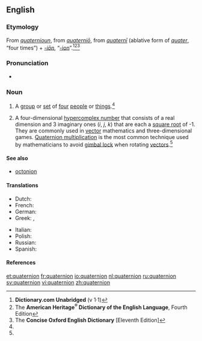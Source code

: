 ==English==
{{wikipedia}}

===Etymology===
From {{etyl|enm}} ''[[quaternioun#Middle English|quaternioun]]'', from {{etyl|LL.}} ''[[quaternio#Latin|quaterniō]]'', from ''[[quaterni#Latin|quaternī]]'' (ablative form of ''[[quater#Latin|quater]]'', “four times”) + ''[[-ion#Latin|-iōn]]'', “[[-ion#English|-ion]]”.<ref name="D.C-etym">'''Dictionary.com Unabridged''' (v 1·1)</ref><ref name="AHD-etym">The '''American Heritage<sup>®</sup> Dictionary of the English Language''', Fourth Edition</ref><ref name="COED-etym&sense">The '''Concise Oxford English Dictionary''' [Eleventh Edition]</ref>

===Pronunciation===
* {{a|RP}} {{IPA|/kwɒˈtɜːniɒn/}}

===Noun===
{{en-noun}}

# A [[group]] or [[set]] of [[four]] [[people]] or [[thing]]s.<ref name="COED-etym&sense"/>
# {{context|mathematics}} A four-dimensional [[hypercomplex number]] that consists of a real dimension and 3 imaginary ones (''i'', ''j'', ''k'') that are each a [[square root]] of -1. They are commonly used in [[vector]] mathematics and three-dimensional games. [[Quaternion multiplication]] is the most common technique used by mathematicians to avoid [[gimbal lock]] when rotating [[vector]]s.<ref name="COED-etym&sense"/>

====See also====
* {{sense|math}} [[octonion]]

====Translations====
{{trans-top|Mathematical sense}}
* Dutch: {{t+|nl|quaternion|n}}
* French: {{t-|fr|quaternion|m}}
* German: {{t-|de|Quaternion|n}}
* Greek: {{t-|el|τετραδόνιο|n|sc=Grek}}, {{t-|el|τετράνιο|n|sc=Grek}}  
{{trans-mid}}
* Italian: {{t-|it|quaternione|m}}
* Polish: {{t-|pl|kwaternion|m}}
* Russian: {{t|ru|кватернион|m|sc=Cyrl}}
* Spanish: {{t-|es|cuaternión|m}}
{{trans-bottom}}

====References====
<references/>

[[et:quaternion]]
[[fr:quaternion]]
[[io:quaternion]]
[[nl:quaternion]]
[[ru:quaternion]]
[[sv:quaternion]]
[[vi:quaternion]]
[[zh:quaternion]]